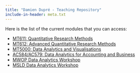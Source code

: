 ```yaml
---
title: "Damien Dupré - Teaching Repository"
include-in-header: meta.txt
---
```


Here is the list of the current modules that you can access:

- [MT611: Quantitative Research Methods](https://damien-dupre.github.io/mt611.html)
- [MT612: Advanced Quantitative Research Methods](https://damien-dupre.github.io/mt612.html)
- [MT5000: Data Analytics and Visualisations](https://damien-dupre.github.io/mt5000.html)
- [AC584/AC579: Data Analytics for Accounting and Business](https://damien-dupre.github.io/ac584_ac579.html)
- [MWOP Data Analytics Workshop](https://damien-dupre.github.io/hypothesis_testing/mwop_workshop/slides)
- [MSLD Data Analytics Workshop](https://damien-dupre.github.io/hypothesis_testing/msld_workshop/slides)